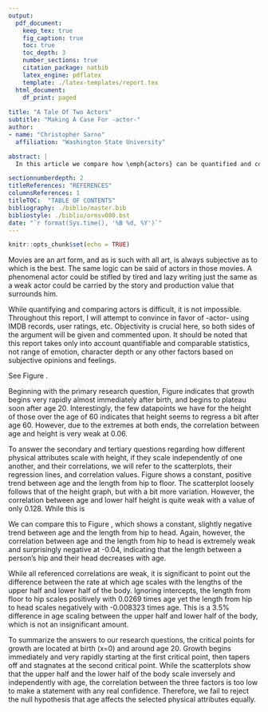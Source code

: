 ```yaml
---
output:
  pdf_document:
    keep_tex: true
    fig_caption: true
    toc: true
    toc_depth: 3 
    number_sections: true
    citation_package: natbib
    latex_engine: pdflatex
    template: ./latex-templates/report.tex
  html_document:
    df_print: paged
    
title: "A Tale Of Two Actors"
subtitle: "Making A Case For -actor-"
author: 
- name: "Christopher Sarno"
  affiliation: "Washington State University"

abstract: |
  In this article we compare how \emph{actors} can be quantified and compared to each other, using \emph{IMDB scores}, \emph{user ratings}, \emph{box office earnings}, and other factors. The goal is to determine which actor is better between Will Smith and Denzel Washington. \vspace{0.25in}

sectionnumberdepth: 2
titleReferences: "REFERENCES"
columnsReferences: 1
titleTOC:  "TABLE OF CONTENTS"
bibliography: ./biblio/master.bib
bibliostyle: ./biblio/ormsv080.bst
date: "`r format(Sys.time(), '%B %d, %Y')`"
---
```


```r
knitr::opts_chunk$set(echo = TRUE)
```

\section{Introduction}
\label{sec:intro}

  Movies are an art form, and as is such with all art, is always subjective as to which is the best. The same logic can be said of actors in those movies. A phenomenal actor could be stifled by tired and lazy writing just the same as a weak actor could be carried by the story and production value that surrounds him.


While quantifying and comparing actors is difficult, it is not impossible. Throughout this report, I will attempt to convince in favor of -actor- using IMDB records, user ratings, etc. Objectivity is crucial here, so both sides of the argument will be given and commented upon. It should be noted that this report takes only into account quantifiable and comparable statistics, not range of emotion, character depth or any other factors based on subjective opinions and feelings. 

\newpage


See Figure \ref{fig:summary}.
\section{Summary Table:  Through analysis of data scraped from the IMDB website, I have compiled a table of meaningful statistics by which to compare Will Smith and Denzel Washington. }
\label{sec:rq}

\begin{figure}[!ht]
%% figures have hrule, tables have hline
	\hrule
	\caption{ \textbf{Summary Table} }
	\begin{center}
	    \scalebox{1.00}{	\includegraphics[trim = 0 0 0 0,clip,width=\textwidth]{figures/will-denzel-summary.pdf} }
	\end{center}
	\label{fig:summary}
  \hrule
  \vspace{2.5mm}
      \caption{\textbf{ A compilation of comparable stats for Will and Denzel }   }
      \label{fig:compilation}
  \vspace{-2.5mm}
  \hrule
\end{figure}
\newpage

\newpage

\subsection{Commentary}
\label{sec:summary-commentary}

\newpage



\begin{figure}[!ht]
%% figures have hrule, tables have hline
	\hrule
	\caption{ \textbf{Box Office Earnings} }
	\begin{center}
	    \scalebox{1.00}{	\includegraphics[trim = 0 0 0 0,clip,width=\textwidth]{figures/will-denzel-box-office.pdf} }
	\end{center}
	\label{fig:hip-floor-graph}
  \hrule
  \vspace{2.5mm}
      \caption{\textbf{ Plotting box office earnings by year }   }
      \label{fig:combined}
  \vspace{-2.5mm}
  \hrule
\end{figure}



\newpage

\section{Key Findings}
\label{sec:findings}

Beginning with the primary research question, Figure \ref{fig:age-height-graph} indicates that growth begins very rapidly almost immediately after birth, and begins to plateau soon after age 20. Interestingly, the few datapoints we have for the height of those over the age of 60 indicates that height seems to regress a bit after age 60. However, due to the extremes at both ends, the correlation between age and height is very weak at 0.06.

To answer the secondary and tertiary questions regarding how different physical attributes scale with height, if they scale independently of one another, and their correlations, we will refer to the scatterplots, their regression lines, and correlation values. Figure \ref{fig:hip-floor-graph} shows a constant, positive trend between age and the length from hip to floor. The scatterplot loosely follows that of the height graph, but with a bit more variation. However, the correlation between age and lower half height is quite weak with a value of only 0.128. While this is

We can compare this to Figure \ref{fig:hip-head-graph}, which shows a constant, slightly negative trend between age and the length from hip to head. Again, however, the correlation between age and the length from hip to head is extremely weak and surprisingly negative at -0.04, indicating that the length between a person's hip and their head decreases with age. 

While all referenced correlations are weak, it is significant to point out the difference between the rate at which age scales with the lengths of the upper half and lower half of the body. Ignoring intercepts, the length from floor to hip scales positively with 0.0269 times age yet the length from hip to head scales negatively with -0.008323 times age. This is a 3.5% difference in age scaling between the upper half and lower half of the body, which is not an insignificant amount. 


\section{Conclusion}
\label{sec:conclusion}

To summarize the answers to our research questions, the critical points for growth are located at birth (x=0) and around age 20. Growth begins immediately and very rapidly starting at the first critical point, then tapers off and stagnates at the second critical point. While the scatterplots show that the upper half and the lower half of the body scale inversely and independently with age, the correlation between the three factors is too low to make a statement with any real confidence. Therefore, we fail to reject the null hypothesis that age affects the selected physical attributes equally.
\newpage

\vspace{0.5in}

\newpage






